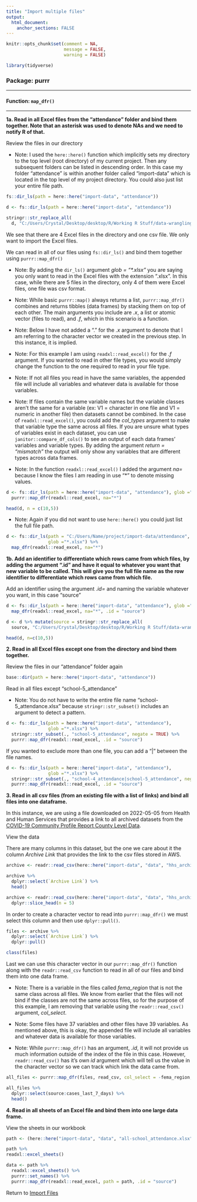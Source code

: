 ```yaml
---
title: "Import multiple files"
output: 
  html_document:
    anchor_sections: FALSE
---
```


```r
knitr::opts_chunk$set(comment = NA,
                      message = FALSE,
                      warning = FALSE)

library(tidyverse)

```


### Package: purrr

---

#### Function: `map_dfr()`

---


**1a\. Read in all Excel files from the "attendance" folder and bind them together. Note that an asterisk was used to denote NAs and we need to notify R of that.**

Review the files in our directory

* Note: I used the `here::here()` function which implicitly sets my directory to the top level (root directory) of my current project. Then any subsequent folders can be listed in descending order. In this case my folder "attendance" is within another folder called "import-data" which is located in the top level of my project directory. You could also just list your entire file path.

```r

fs::dir_ls(path = here::here("import-data", "attendance"))

```

```r

d <- fs::dir_ls(path = here::here("import-data", "attendance"))

stringr::str_replace_all(
  d, "C:/Users/Crystal/Desktop/desktop/R/Working R Stuff/data-wrangling-functions/", "C:/Users/Me/project/") 

```

We see that there are 4 Excel files in the directory and one csv file. We only want to import the Excel files.

We can read in all of our files using `fs::dir_ls()` and bind them together using `purrr::map_dfr()`

* Note: By adding the `dir_ls()` argument *glob = "\*.xlsx"* you are saying you only want to read in the Excel files with the extension ".xlsx". In this case, while there are 5 files in the directory, only 4 of them were Excel files, one file was csv format.

* Note: While basic `purrr::map()` always returns a list, `purrr::map_dfr()` combines and returns tibbles (data frames) by stacking them on top of each other. The main arguments you include are *.x*, a list or atomic vector (files to read), and *.f*, which in this scenario is a function.

* Note: Below I have not added a "." for the *.x* argument to denote that I am referring to the character vector we created in the previous step. In this instance, it is implied.

* Note: For this example I am using `readxl::read_excel()` for the *.f* argument. If you wanted to read in other file types, you would simply change the function to the one required to read in your file type.

* Note: If not all files you read in have the same variables, the appended file will include all variables and whatever data is available for those variables.

* Note: If files contain the same variable names but the variable classes aren't the same for a variable (ex: V1 = character in one file and V1 = numeric in another file) then datasets cannot be combined. In the case of `readxl::read_excel()`, you could add the *col_types* argument to make that variable type the same across all files. If you are unsure what types of variables exist in each dataset, you can use `janitor::compare_df_cols()` to see an output of each data frames' variables and variable types. By adding the argument *return = "mismatch"* the output will only show any variables that are different types across data frames.

* Note: In the function `readxl::read_excel()` I added the argument *na=* because I know the files I am reading in use "*" to denote missing values.

```r

d <- fs::dir_ls(path = here::here("import-data", "attendance"), glob ="*.xlsx") %>%
  purrr::map_dfr(readxl::read_excel, na="*")

head(d, n = c(10,5))

```

* Note: Again if you did not want to use `here::here()` you could just list the full file path.

```r

d <- fs::dir_ls(path = "C:/Users/Name/project/import-data/attendance", 
                glob ="*.xlsx") %>%
  map_dfr(readxl::read_excel, na="*")

```

**1b\. Add an identifier to differentiate which rows came from which files, by adding the argument ".id" and have it equal to whatever you want that new variable to be called. This will give you the full file name as the row identifier to differentiate which rows came from which file.**

Add an identifier using the argument *.id=* and naming the variable whatever you want, in this case "source"

```r

d <- fs::dir_ls(path = here::here("import-data", "attendance"), glob ="*.xlsx") %>%
  map_dfr(readxl::read_excel, na="*", .id = "source")

```

```r

d <- d %>% mutate(source = stringr::str_replace_all(
  source, "C:/Users/Crystal/Desktop/desktop/R/Working R Stuff/data-wrangling-functions/", "C:/Users/Me/project/")) 

head(d, n=c(10,5))

```


**2\. Read in all Excel files except one from the directory and bind them together.**

Review the files in our "attendance" folder again

```r

base::dir(path = here::here("import-data", "attendance"))

```

Read in all files except "school-5_attendance"

* Note: You do not have to write the entire file name "school-5_attendance.xlsx" because `stringr::str_subset()` includes an argument to detect a pattern.

```r

d <- fs::dir_ls(path = here::here("import-data", "attendance"), 
                glob ="*.xlsx") %>%
  stringr::str_subset(., "school-5_attendance", negate = TRUE) %>%
  purrr::map_dfr(readxl::read_excel, .id = "source")

```

If you wanted to exclude more than one file, you can add a "|" between the file names.

```r

d <- fs::dir_ls(path = here::here("import-data", "attendance"), 
                glob ="*.xlsx") %>%
  stringr::str_subset(., "school-4_attendance|school-5_attendance", negate = TRUE) %>%
  purrr::map_dfr(readxl::read_excel, .id = "source")


```


**3\. Read in all csv files (from an existing file with a list of links) and bind all files into one dataframe.**

In this instance, we are using a file downloaded on 2022-05-05 from Health and Human Services that provides a link to all archived datasets from the [COVID-19 Community Profile Report County Level Data](https://healthdata.gov/dataset/COVID-19-Community-Profile-Report-County-Level-di4/pcq6-asfs).

View the data

There are many columns in this dataset, but the one we care about it the column *Archive Link* that provides the link to the csv files stored in AWS.

```r

archive <- readr::read_csv(here::here("import-data", "data", "hhs_archive.csv")) 

archive %>%
  dplyr::select(`Archive Link`) %>%
  head()

```

```r

archive <- readr::read_csv(here::here("import-data", "data", "hhs_archive.csv")) %>%
  dplyr::slice_head(n = 5)


```

In order to create a character vector to read into `purrr::map_dfr()` we must select this column and then use `dplyr::pull()`.

```r

files <- archive %>%
  dplyr::select(`Archive Link`) %>%
  dplyr::pull()

class(files)

```

Last we can use this character vector in our `purrr::map_dfr()` function along with the `readr::read_csv` function to read in all of our files and bind them into one data frame.

* Note: There is a variable in the files called *fema_region* that is not the same class across all files. We know from earlier that the files will not bind if the classes are not the same across files, so for the purpose of this example, I am removing that variable using the `readr::read_csv()` argument, *col_select*.

* Note: Some files have 37 variables and other files have 39 variables. As mentioned above, this is okay, the appended file will include all variables and whatever data is available for those variables.

* Note: While `purrr::map_dfr()` has an argument, *.id*, it will not provide us much information outside of the index of the file in this case. However, `readr::read_csv()` has it's own *id* argument which will tell us the value in the character vector so we can track which link the data came from.

```r

all_files <- purrr::map_dfr(files, read_csv, col_select = -fema_region, .id = "source")

all_files %>%
  dplyr::select(source:cases_last_7_days) %>%
  head()

```



**4\. Read in all sheets of an Excel file and bind them into one large data frame.**

View the sheets in our workbook

```r

path <- (here::here("import-data", "data", "all-school_attendance.xlsx"))

path %>% 
readxl::excel_sheets()

```


```r

data <- path %>% 
  readxl::excel_sheets() %>% 
  purrr::set_names() %>% 
  purrr::map_dfr(readxl::read_excel, path = path, .id = "source")


```


Return to [Import Files](https://github.com/Cghlewis/data-wrangling-functions/wiki/Import Files)